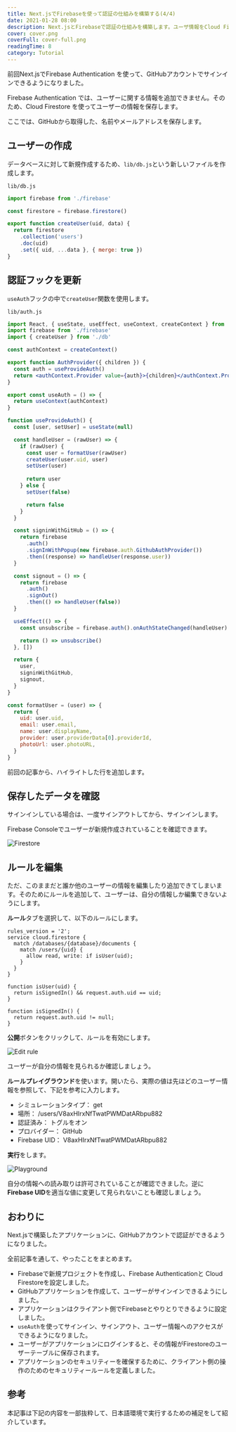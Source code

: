 ```yaml
---
title: Next.jsでFirebaseを使って認証の仕組みを構築する(4/4)
date: 2021-01-28 08:00
description: Next.jsとFirebaseで認証の仕組みを構築します。ユーザ情報をCloud Firestoreに保存します。
cover: cover.png
coverFull: cover-full.png
readingTime: 8
category: Tutorial
---
```

前回Next.jsでFirebase Authentication を使って、GitHubアカウントでサインインできるようになりました。

<LinkCard href="/posts/nextjs-firebase-auth-3" />

Firebase Authentication では、ユーザーに関する情報を追加できません。そのため、Cloud Firestore を使ってユーザーの情報を保存します。

ここでは、GitHubから取得した、名前やメールアドレスを保存します。

## ユーザーの作成

データベースに対して新規作成するため、`lib/db.js`という新しいファイルを作成します。

`lib/db.js`

```jsx
import firebase from './firebase'

const firestore = firebase.firestore()

export function createUser(uid, data) {
  return firestore
    .collection('users')
    .doc(uid)
    .set({ uid, ...data }, { merge: true })
}
```

## 認証フックを更新

`useAuth`フックの中で`createUser`関数を使用します。

`lib/auth.js`

```jsx {3,22}
import React, { useState, useEffect, useContext, createContext } from 'react'
import firebase from './firebase'
import { createUser } from './db'

const authContext = createContext()

export function AuthProvider({ children }) {
  const auth = useProvideAuth()
  return <authContext.Provider value={auth}>{children}</authContext.Provider>
}

export const useAuth = () => {
  return useContext(authContext)
}

function useProvideAuth() {
  const [user, setUser] = useState(null)

  const handleUser = (rawUser) => {
    if (rawUser) {
      const user = formatUser(rawUser)
      createUser(user.uid, user)
      setUser(user)
      
      return user
    } else {
      setUser(false)

      return false
    }
  }

  const signinWithGitHub = () => {
    return firebase
      .auth()
      .signInWithPopup(new firebase.auth.GithubAuthProvider())
      .then((response) => handleUser(response.user))
  }

  const signout = () => {
    return firebase
      .auth()
      .signOut()
      .then(() => handleUser(false))
  }

  useEffect(() => {
    const unsubscribe = firebase.auth().onAuthStateChanged(handleUser)

    return () => unsubscribe()
  }, [])

  return {
    user,
    signinWithGitHub,
    signout,
  }
}

const formatUser = (user) => {
  return {
    uid: user.uid,
    email: user.email,
    name: user.displayName,
    provider: user.providerData[0].providerId,
    photoUrl: user.photoURL,
  }
}
```

前回の記事から、ハイライトした行を追加します。

## 保存したデータを確認

サインインしている場合は、一度サインアウトしてから、サインインします。

Firebase Consoleでユーザーが新規作成されていることを確認できます。

![Firestore](firestore.png)

## ルールを編集

ただ、このままだと誰か他のユーザーの情報を編集したり追加できてしまいます。そのためにルールを追加して、ユーザーは、自分の情報しか編集できないようにします。

**ルール**タブを選択して、以下のルールにします。

```
rules_version = '2';
service cloud.firestore {
  match /databases/{database}/documents {
    match /users/{uid} {
      allow read, write: if isUser(uid);
    }
  }
}

function isUser(uid) {
  return isSignedIn() && request.auth.uid == uid;
}

function isSignedIn() {
  return request.auth.uid != null;
}
```

**公開**ボタンをクリックして、ルールを有効にします。

![Edit rule](rule.png)

ユーザーが自分の情報を見られるか確認しましょう。

**ルールプレイグラウンド**を使います。開いたら、実際の値は先ほどのユーザー情報を参照して、下記を参考に入力します。

* シミュレーションタイプ： get
* 場所： /users/V8axHIrxNfTwatPWMDatARbpu882
* 認証済み： トグルをオン
* プロバイダー： GitHub
* Firebase UID： V8axHIrxNfTwatPWMDatARbpu882

**実行**をします。

![Playground](playground.png)

自分の情報への読み取りは許可されていることが確認できました。逆に**Firebase UID**を適当な値に変更して見られないことも確認しましょう。

## おわりに

Next.jsで構築したアプリケーションに、GitHubアカウントで認証ができるようになりました。

全前記事を通して、やったことをまとめます。

* Firebaseで新規プロジェクトを作成し、Firebase Authenticationと Cloud Firestoreを設定しました。
* GitHubアプリケーションを作成して、ユーザーがサインインできるようにしました。
* アプリケーションはクライアント側でFirebaseとやりとりできるように設定しました。
* `useAuth`を使ってサインイン、サインアウト、ユーザー情報へのアクセスができるようになりました。
* ユーザーがアプリケーションにログインすると、その情報がFirestoreのユーザーテーブルに保存されます。
* アプリケーションのセキュリティーを確保するために、クライアント側の操作のためのセキュリティールールを定義しました。

## 参考

本記事は下記の内容を一部抜粋して、日本語環境で実行するための補足をして紹介しています。

<LinkCard href="https://react2025.com" />
